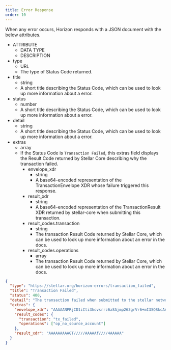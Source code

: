 ```yaml
---
title: Error Response
order: 10
---
```


When any error occurs, Horizon responds with a JSON document with the below
attributes.

<NestedTable>

- ATTRIBUTE
  - DATA TYPE
  - DESCRIPTION
- type
  - URL
  - The type of Status Code returned.
- title
  - string
  - A short title describing the Status Code, which can be used to look up more
    information about a error.
- status
  - number
  - A short title describing the Status Code, which can be used to look up more
    information about a error.
- detail
  - string
  - A short title describing the Status Code, which can be used to look up more
    information about a error.
- extras
  - array
  - If the Status Code is `Transaction Failed`, this extras field displays the
    Result Code returned by Stellar Core describing why the transaction failed.
    - envelope_xdr
      - string
      - A base64-encoded representation of the TransactionEnvelope XDR whose
        failure triggered this response.
    - result_xdr
      - string
      - A base64-encoded representation of the TransactionResult XDR returned by
        stellar-core when submitting this transaction.
    - result_codes.transaction
      - string
      - The transaction Result Code returned by Stellar Core, which can be used
        to look up more information about an error in the docs.
    - result_codes.operations
      - array
      - The transaction Result Code returned by Stellar Core, which can be used
        to look up more information about an error in the docs.

</NestedTable>

<ExampleResponse>

```json
{
  "type": "https://stellar.org/horizon-errors/transaction_failed",
  "title": "Transaction Failed",
  "status": 400,
  "detail": "The transaction failed when submitted to the stellar network. The `extras.result_codes` field on this response contains further details.  Descriptions of each code can be found at: https://www.stellar.org/developers/learn/concepts/list-of-operations.html",
  "extras": {
    "envelope_xdr": "AAAAANPRjCD1iCti3hovsrrz6aSAjmp263grVr6+mI3SQSkcAAAAZAAPRLgAAAADAAAAAAAAAAAAAAABAAAAAQAAAACuSL9OciKkFztj4d3zuadl20HHObu+7qJenBxHPrMayQAAAAUAAAABAAAAANPRjCD1iCti3hovsrrz6aSAjmp263grVr6+mI3SQSkcAAAAAAAAAAAAAAAAAAAAAAAAAAAAAAAAAAAAAAAAAAAAAAAAAAAAAtJBKRwAAABA1N0iqDAgqS6+3RIZGoNB9OXrY3wd/nLruXYi+eiTt4jn94fLVLwAw6jJCaK+qxStwO7c4kP6u5k0RPbuYC55CT6zGskAAABAiUGCNCS4pGlfcRmi82kbralzcFlTQAFzLyfUrYGn3RtQ4p/7TUwAqIanVoWGfEqzIJo64ZT+mYtJ72BfI+FiDg==",
    "result_codes": {
      "transaction": "tx_failed",
      "operations": ["op_no_source_account"]
    },
    "result_xdr": "AAAAAAAAAGT/////AAAAAf////4AAAAA"
  }
}
```

</ExampleResponse>
